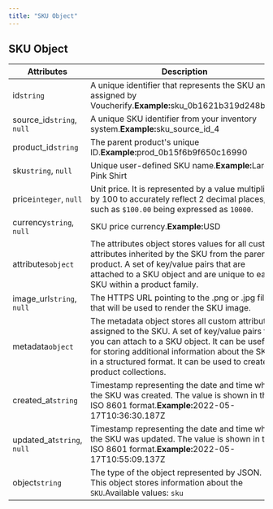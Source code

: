 ```yaml
---
title: "SKU Object"
---
```


## SKU Object

| Attributes                  | Description                                                                                                                                                                                                                                                                 |
| --------------------------- | --------------------------------------------------------------------------------------------------------------------------------------------------------------------------------------------------------------------------------------------------------------------------- |
| id`string`                  | A unique identifier that represents the SKU and is assigned by Voucherify.**Example:**&#x73;ku\_0b1621b319d248b79f                                                                                                                                                          |
| source\_id`string`, `null`  | A unique SKU identifier from your inventory system.**Example:**&#x73;ku\_source\_id\_4                                                                                                                                                                                      |
| product\_id`string`         | The parent product's unique ID.**Example:**&#x70;rod\_0b15f6b9f650c16990                                                                                                                                                                                                    |
| sku`string`, `null`         | Unique user-defined SKU name.**Example:**&#x4C;arge Pink Shirt                                                                                                                                                                                                              |
| price`integer`, `null`      | Unit price. It is represented by a value multiplied by 100 to accurately reflect 2 decimal places, such as `$100.00` being expressed as `10000`.                                                                                                                            |
| currency`string`, `null`    | SKU price currency.**Example:**&#x55;SD                                                                                                                                                                                                                                     |
| attributes`object`          | The attributes object stores values for all custom attributes inherited by the SKU from the parent product. A set of key/value pairs that are attached to a SKU object and are unique to each SKU within a product family.                                                  |
| image\_url`string`, `null`  | The HTTPS URL pointing to the .png or .jpg file that will be used to render the SKU image.                                                                                                                                                                                  |
| metadata`object`            | The metadata object stores all custom attributes assigned to the SKU. A set of key/value pairs that you can attach to a SKU object. It can be useful for storing additional information about the SKU in a structured format. It can be used to create product collections. |
| created\_at`string`         | Timestamp representing the date and time when the SKU was created. The value is shown in the ISO 8601 format.**Example:**&#x32;022-05-17T10:36:30.187Z                                                                                                                      |
| updated\_at`string`, `null` | Timestamp representing the date and time when the SKU was updated. The value is shown in the ISO 8601 format.**Example:**&#x32;022-05-17T10:55:09.137Z                                                                                                                      |
| object`string`              | The type of the object represented by JSON. This object stores information about the `SKU`.Available values: `sku`                                                                                                                                                          |
